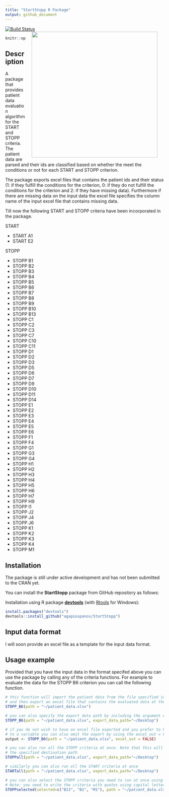 ```yaml
---
title: "StartStopp R Package"
output: github_document
---
```

[![Build Status](https://travis-ci.com/agapiospanos/StartStopp.svg?branch=master)](https://travis-ci.com/agapiospanos/StartStopp)
<img src="man/figures/start-stopp-logo.png" width=400 align="right" style="margin-left:20px; margin-right: 20px;"/>

```r
knitr::opts_chunk$set(echo = TRUE)
```

## Description

A package that provides patient data evaluation algorithm for the START and STOPP criteria. The patient data are parsed and their ids are classified based on whether the meet the conditions or not for each START and STOPP criterion. 

The package exports excel files that contains the patient ids and their status (1: if they fulfill the conditions for the criterion, 0: if they do not fulfill the conditions for the criterion and 2: if they have missing data). Furthermore if there are missing data on the input data the excel file specifies the column name of the input excel file that contains missing data.

Till now the following START and STOPP criteria have been incorporated in the package.

START

- START A1
- START E2

STOPP

- STOPP B1
- STOPP B2
- STOPP B3
- STOPP B4
- STOPP B5
- STOPP B6
- STOPP B7
- STOPP B8
- STOPP B9
- STOPP B10
- STOPP B13
- STOPP C1
- STOPP C2
- STOPP C3
- STOPP C7
- STOPP C10
- STOPP C11
- STOPP D1
- STOPP D2
- STOPP D3
- STOPP D5
- STOPP D6
- STOPP D7
- STOPP D9
- STOPP D10
- STOPP D11
- STOPP D14
- STOPP E1
- STOPP E2
- STOPP E3
- STOPP E4
- STOPP E5
- STOPP E6
- STOPP F1
- STOPP F4
- STOPP G1
- STOPP G3
- STOPP G4
- STOPP H1
- STOPP H2
- STOPP H3
- STOPP H4
- STOPP H5
- STOPP H6
- STOPP H7
- STOPP H9
- STOPP I1
- STOPP J2
- STOPP J4
- STOPP J6
- STOPP K1
- STOPP K2
- STOPP K3
- STOPP K4
- STOPP M1

## Installation

The package is still under active development and has not been submitted to the CRAN yet.

You can install the **StartStopp** package from GitHub repository as follows:

Installation using R package **[devtools](https://cran.r-project.org/package=devtools)** (with [Rtools](https://cran.r-project.org/bin/windows/Rtools/) for Windows):

```r
install.packages("devtools")
devtools::install_github("agapiospanos/StartStopp")
```

## Input data format

I will soon provide an excel file as a template for the input data format.

## Usage example

Provided that you have the input data in the format specifed above you can use the package by calling any of the criteria functions. For example to evaluate the data for the STOPP B6 criterion you can call the following function.

```r
# this function will import the patient data from the file specified in path argument 
# and then export an excel file that contains the evaluated data at the working directory
STOPP_B6(path = "~/patient_data.xlsx")

# you can also specify the export data path by including the argument export_data_path
STOPP_B6(path = "~/patient_data.xlsx", export_data_path="~/Desktop")

# if you do not wish to have an excel file exported and you prefer to have the data assigned 
# to a variable you can also omit the export by using the excel_out = FALSE
output <- STOPP_B6(path = "~/patient_data.xlsx", excel_out = FALSE)

# you can also run all the STOPP criteria at once. Note that this will generate many excel files in
# the specified destination path
STOPPall(path = "~/patient_data.xlsx", export_data_path="~/Desktop")

# similarly you can also run all the START criteria at once
STARTall(path = "~/patient_data.xlsx", export_data_path="~/Desktop")

# you can also select the STOPP criteria you need to run at once using a vector. 
# Note: you need to write the criteria with quotes using capital letters
STOPPselected(selected=c("B13", "B1", "M1"), path = "~/patient_data.xlsx", export_data_path="~/Desktop")
```
